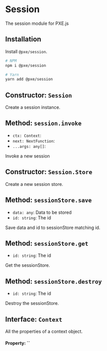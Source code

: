 # Session
The session module for PXE.js

## Installation
Install `@pxe/session`.
```bash
# NPM
npm i @pxe/session

# Yarn
yarn add @pxe/session
```

## Constructor: `Session`
Create a session instance.

## Method: `session.invoke`
- `ctx: Context`:
- `next: NextFunction`: 
- `...args: any[]`:

Invoke a new session

## Constructor: `Session.Store`

Create a new session store.

## Method: `sessionStore.save`
- `data: any`: Data to be stored
- `id: string`: The id

Save data and id to sessionStore matching id.

## Method: `sessionStore.get`
- `id: string`: The id

Get the sessionStore.

## Method: `sessionStore.destroy`
- `id: string`: The id

Destroy the sessionStore.

## Interface: `Context`
All the properties of a context object.

#### Property: ``



